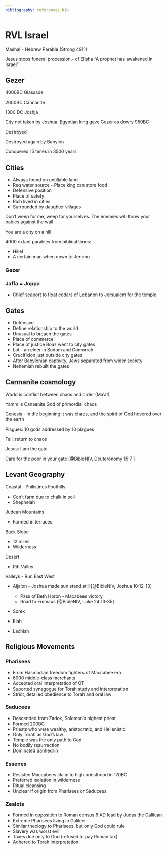 ```yaml
---
bibliography: references.bib
---
```


# RVL Israel

Mashal - Hebrew Parable (Strong 4911)

Jesus stops funeral procession.- cf Elisha "A prophet has awakened in Israel"

## Gezer

4000BC Glassade

2000BC Cannanite

1300 DC Joshja

City not taken by Joshua. Egyptian king gave Gezer as dowry 950BC

Destroyed

Destroyed again by Babylon

Conquered 15 times in 3500 years

## Cities

- Always found on untillable land 
- Req water source - Place king can store food 
- Defensive position 
- Place of safety 
- Rich lived in cities 
- Surrounded by daughter villages

Don't weep for me, weep for yourselves. The enemies will throw your babies against the wall

You are a city on a hill

4000 extant parables from biblical times:

- Hillel
- A certain man when down to Jericho

### Gezer

### Jaffa = Joppa

- Chief seaport to float cedars of Lebanon to Jersualem for the temple

## Gates

-   Defensive
-   Define relationship to the world
-   Unusual to breach the gates
-   Place of commerce
-   Place of justice Boaz went to city gates
-   Lot - an elder in Sodom and Gomorrah
-   Crucifixion just outside city gates
-   After Babylonian captivity, Jews separated from wider society
-   Nehemiah rebuilt the gates

## Cannanite cosmology

World is conflict between chaos and order (Ma'at)

Yamm is Canaanite God of primordial chaos

Genesis - in the beginning it was chaos, and the spirit of God hovered over the earth

Plagues: 10 gods addressed by 10 plagues

Fall: return to chaos

Jesus: I am the gate

Care for the poor in your gate [@BibleNIV, Deuteronomy 15:7 ]

## Levant Geography

Coastal - Philistines
Foothills

  - Can't farm due to chalk in soil
  - Shephelah

Judean Mountains

  - Farmed in terraces
  
Back Slope

  - 12 miles
  - Wilderness
  
Desert

  - Rift Valley 
  
Valleys - Run East West

- Aijalon - Joshua made sun stand still [@BibleNIV, Joshua 10:12-13]

  - Pass of Beth Horon - Macabees victory
  - Road to Emmaus [@BibleNIV, Luke 24:13-35]
- Sorek
- Elah
- Lachish

## Religious Movements

### Pharisees

- From Hasmodian freedom fighters of Maccabee era
- 6000 middle-class merchants
- Accepted oral interpretation of OT
- Suported synagogue for Torah study and interpretation
- Strict, detailed obedience to Torah and oral law

### Saducees

- Descended from Zadok, Solomon's highest priest
- Formed 200BC
- Priests who were wealthy, aristocratic, and Hellenistic
- Only Torah as God's law
- Temple was the only path to God
- No bodily resurrection
- Dominated Sanhedrin

### Essenes

- Resisted Maccabees claim to high priesthood in 170BC
- Preferred isolation in wilderness
- Ritual cleansing
- Unclear if origin from Pharisees or Saducees

### Zealots

- Formed in opposition to Roman census 6 AD lead by Judas the Galilean
- Extreme Pharisees living in Galilee
- Similar theology to Pharisees, but only God could rule
- Slavery was worst evil
- Taxes due only to God (refused to pay Roman tax)
- Adhered to Torah interpretation
